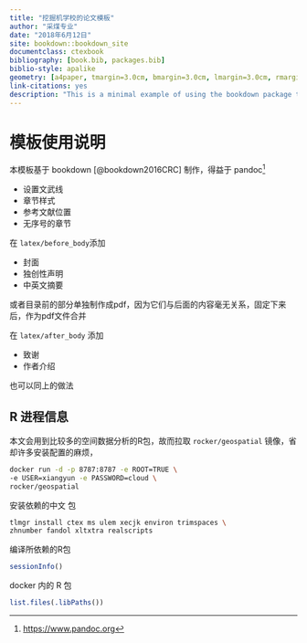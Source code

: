 ```yaml
--- 
title: "挖掘机学校的论文模板"
author: "采煤专业"
date: "2018年6月12日"
site: bookdown::bookdown_site
documentclass: ctexbook
bibliography: [book.bib, packages.bib]
biblio-style: apalike
geometry: [a4paper, tmargin=3.0cm, bmargin=3.0cm, lmargin=3.0cm, rmargin=3.0cm]
link-citations: yes
description: "This is a minimal example of using the bookdown package to write a book. The output format for this example is bookdown::gitbook."
---
```


# 模板使用说明


本模板基于 bookdown [@bookdown2016CRC] 制作，得益于 pandoc^[<https://www.pandoc.org>]

- 设置文武线
- 章节样式
- 参考文献位置
- 无序号的章节


在 `latex/before_body`添加

- 封面 
- 独创性声明
- 中英文摘要

或者目录前的部分单独制作成pdf，因为它们与后面的内容毫无关系，固定下来后，作为pdf文件合并

在 `latex/after_body` 添加

- 致谢
- 作者介绍

也可以同上的做法

## R 进程信息


本文会用到比较多的空间数据分析的R包，故而拉取 `rocker/geospatial` 镜像，省却许多安装配置的麻烦，

```bash
docker run -d -p 8787:8787 -e ROOT=TRUE \
-e USER=xiangyun -e PASSWORD=cloud \
rocker/geospatial
```

安装依赖的中文 \TeX 包

```bash
tlmgr install ctex ms ulem xecjk environ trimspaces \
zhnumber fandol xltxtra realscripts
```

编译所依赖的R包

```r
sessionInfo()
```

docker 内的 R 包

```r
list.files(.libPaths())
```



